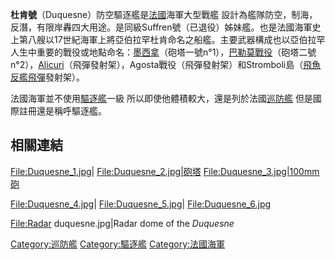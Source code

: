 {{更新|time=2016-09-19}}
{{軍艦模板
|名稱= 杜肯號 [[File:Civil_and_Naval_Ensign_of_France.svg|30px]]<br /><small>Duquesne (D603)</small>
|圖片= [[File:Duquesne_4.jpg|300px]]
|照片說明= [[法國|法國]]杜肯號巡防艦
|艦種= [[驅逐艦|驅逐艦]]（[[巡防艦|巡防艦]]）
|艦名= 以[[亞伯拉罕杜肯|亞伯拉罕杜肯]]命名
|擁有國= {{FRA}}
|前型= 
|次型= 
|同型= 休佛倫級
|竣工= 洛里昂兵工廠1965二月 
|結局= 預計2008退出戰鬥序列
|狀態= 現役 土侖港
|排水= 5335噸
|標準= 5335噸
|基準= 5335噸
|滿載= 6780噸
|長度= 158 米
|闊度= 15,50 米
|吃水= 7,25 米
|飛行=
|鍋爐=4蒸氣鍋爐 4渦輪機<br /> 72500 hp<br />3440 kW<br />2[[渦輪|渦輪]]交流發電機<br />3交流發電機
|引擎= 2軸
|極速= 34節
|續航=
|燃料= 柴油
|乘員= 23 軍官<br />337士官兵
|艦載機=
|裝備= 1對Masurca地空飛彈發射機(由DRBR51雷達引導)(48 枚)<br />4 x [[飛魚反艦飛彈|飛魚反艦飛彈]]<br />2 x 100 mm 主砲塔 <br />4 x 20 mm 砲<br />4 x 12,7 mm 機槍<br />2具"Sagaie"誘餌發射器 <br />SLQ-25海女精靈魚雷誘餌 <br />ARBR33 干擾絲 <br />ARBR17 探測警報器
|裝甲= 
|射控裝置= DRBC33 多目標火控雷達
|偵搜設備= DRBI23哨兵雷達<br />DRBV15 海面與低空雷達
|其他= DRBN34 雷達<br />DRBR51 雷達
}}
'''杜肯號'''（Duquesne）防空驅逐艦是[[法國|法國]]海軍大型戰艦 設計為艦隊防空，制海，反潛，有限岸轟四大用途。是同級Suffren號（已退役）姊妹艦。也是法國海軍史上第八艘以17世紀海軍上將亞伯拉罕杜肯命名之船艦。主要武器構成也以亞伯拉罕人生中重要的戰役或地點命名：[[墨西拿|墨西拿]]（砲塔一號n°1），[[巴勒莫市|巴勒莫戰役]]（砲塔二號 n°2），[[Alicuri|Alicuri]]（飛彈發射架），Agosta戰役（飛彈發射架）和Stromboli島（[[飛魚反艦飛彈|飛魚反艦飛彈]]發射架）。

法國海軍並不使用[[驅逐艦|驅逐艦]]一級 所以即使他體積較大，還是列於法國[[巡防艦|巡防艦]] 但是國際註冊還是稱呼驅逐艦。

== 相關連結 ==

<gallery>
File:Duquesne_1.jpg|
File:Duquesne_2.jpg|砲塔
File:Duquesne_3.jpg|100mm砲
</gallery>
<gallery>
File:Duquesne_4.jpg|
File:Duquesne_5.jpg|
File:Duquesne_6.jpg
</gallery>
<gallery>
File:Radar duquesne.jpg|Radar dome of the ''Duquesne''
</gallery>

[[Category:巡防艦|Category:巡防艦]]
[[Category:驅逐艦|Category:驅逐艦]]
[[Category:法國海軍|Category:法國海軍]]